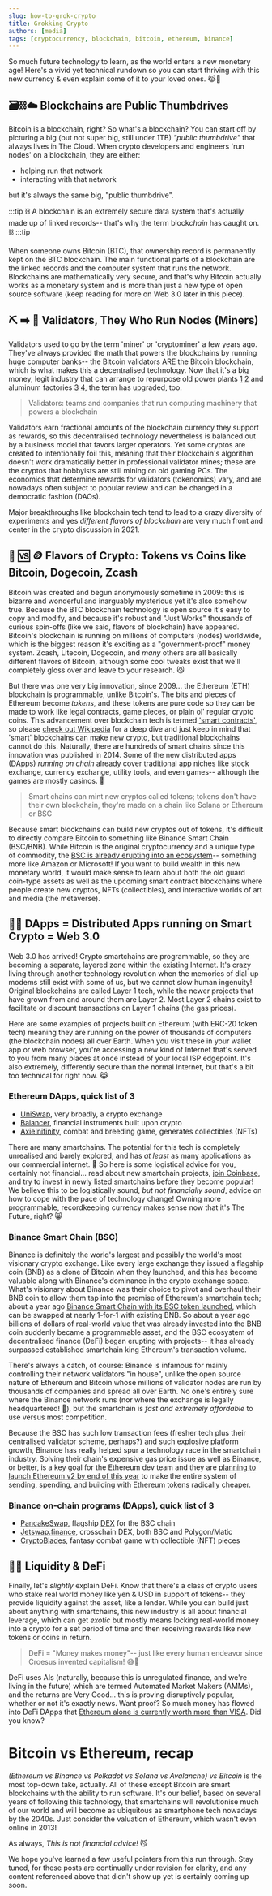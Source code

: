 ```yaml
---
slug: how-to-grok-crypto
title: Grokking Crypto
authors: [media]
tags: [cryptocurrency, blockchain, bitcoin, ethereum, binance]
---
```


So much future technology to learn, as the world enters a new monetary age! Here's a vivid yet technical rundown so you can start thriving with this new currency & even explain some of it to your loved ones. 😹🤞

## 🗃⛓☁️ Blockchains are Public Thumbdrives

Bitcoin is a blockchain, right? So what's a blockchain? You can start off by picturing a big (but not super big, still under 1TB) *"public thumbdrive"* that always lives in The Cloud. When crypto developers and engineers 'run nodes' on a blockchain, they are either:
- helping run that network
- interacting with that network

but it's always the same big, "public thumbdrive". 

:::tip
⛓ A blockchain is an extremely secure data system that's actually made up of linked records-- that's why the term block*chain* has caught on. ⛓
:::tip

When someone owns Bitcoin (BTC), that ownership record is permanently kept on the BTC blockchain. The main functional parts of a blockchain are the linked records and the computer system that runs the network. Blockchains are mathematically very secure, and that's why Bitcoin actually works as a monetary system and is more than just a new type of open source software (keep reading for more on Web 3.0 later in this piece).


## ⛏ ➡️ 🏦 Validators, They Who Run Nodes (Miners)

Validators used to go by the term 'miner' or 'cryptominer' a few years ago. They've always provided the math that powers the blockchains by running huge computer banks-- the Bitcoin validators ARE the Bitcoin blockchain, which is what makes this a decentralised technology. Now that it's a big money, legit industry that can arrange  to repurpose old power plants [1](https://interestingengineering.com/crypto-miners-buying-power-plants)
[2](https://www.bbc.com/news/av/technology-58020010) and aluminum factories [3](https://www.cnbc.com/2018/06/05/bitcoin-miner-revamps-alcoas-aluminum-factory.html) [4](https://www.coindesk.com/markets/2019/10/30/russian-aluminum-plant-pivots-to-bitcoin-mining-following-us-sanctions/), the term has upgraded, too. 

> Validators: teams and companies that run computing machinery that powers a blockchain

Validators earn fractional amounts of the blockchain currency they support as rewards, so this decentralised technology nevertheless is balanced out by a business model that favors larger operators. Yet some cryptos are created to intentionally foil this, meaning that their blockchain's algorithm doesn't work dramatically better in professional validator mines; these are the cryptos that hobbyists are still mining on old gaming PCs. The economics that determine rewards for validators (tokenomics) vary, and are nowadays often subject to popular review and can be changed in a democratic fashion (DAOs).

Major breakthroughs like blockchain tech tend to lead to a crazy diversity of experiments and yes *different flavors of blockchain* are very much front and center in the crypto discussion in 2021. 

## 🧱 🆚 🪙 Flavors of Crypto: Tokens vs Coins like Bitcoin, Dogecoin, Zcash
Bitcoin was created and begun anonymously sometime in 2009: this is bizarre and wonderful and inarguably mysterious yet it's also somehow true. Because the BTC blockchain technology is open source it's easy to copy and modify, and because it's robust and "Just Works" thousands of curious spin-offs (like we said, flavors of blockchain) have appeared. Bitcoin's blockchain is running on millions of computers (nodes) worldwide, which is the biggest reason it's exciting as a "government-proof" money system. Zcash, Litecoin, Dogecoin, and *many* others are all basically different flavors of Bitcoin, although some cool tweaks exist that we'll completely gloss over and leave to your research. 😼

But there was one very big innovation, since 2009... the Ethereum (ETH) blockchain is programmable, unlike Bitcoin's. The bits and pieces of Ethereum become *tokens*, and these tokens are pure code so they can be made to work like legal contracts, game pieces, or plain ol' regular crypto coins. This advancement over blockchain tech is termed ['smart contracts'](https://en.wikipedia.org/wiki/Smart_contract), so please [check out Wikipedia](https://en.wikipedia.org/wiki/Smart_contract) for a deep dive and just keep in mind that 'smart' blockchains can make new crypto, but traditional blockchains cannot do this. Naturally, there are hundreds of smart chains since this innovation was published in 2014. Some of the new distributed apps (DApps) *running on chain* already cover traditional app niches like stock exchange, currency exchange, utility tools, and even games-- although the games are mostly casinos. 🤑

> Smart chains can mint new cryptos called tokens; tokens don't have their own blockchain, they're made on a chain like Solana or Ethereum or BSC

Because smart blockchains can build new cryptos out of tokens, it's difficult to directly compare Bitcoin to something like Binance Smart Chain (BSC/BNB). While Bitcoin is the original cryptocurrency and a unique type of commodity, the [BSC is already erupting into an ecosystem](https://docs.binance.org/faq/bsc/eco.html)-- something more like Amazon or Microsoft! If you want to build wealth in this new monetary world, it would make sense to learn about both the old guard coin-type assets as well as the upcoming smart contract blockchains where people create new cryptos, NFTs (collectibles), and interactive worlds of art and media (the metaverse).

## 🌌💽 DApps = Distributed Apps running on Smart Crypto = Web 3.0

Web 3.0 has arrived! Crypto smartchains are programmable, so they are becoming a separate, layered zone within the existing Internet. It's crazy living through another technology revolution when the memories of dial-up modems still exist with some of us, but we cannot slow human ingenuity! Original blockchains are called Layer 1 tech, while the newer projects that have grown from and around them are Layer 2. Most Layer 2 chains exist to facilitate or discount transactions on Layer 1 chains (the gas prices).

Here are some examples of projects built on Ethereum (with ERC-20 token tech) meaning they are running on the power of thousands of computers (the blockchain nodes) all over Earth. When you visit these in your wallet app or web browser, you're accessing a new kind of Internet that's served to you from many places at once instead of your local ISP edgepoint. It's also extremely, differently secure than the normal Internet, but that's a bit too technical for right now. 😹

### Ethereum DApps, quick list of 3
- [UniSwap](https://uniswap.org/), very broadly, a crypto exchange
- [Balancer](https://balancer.fi/), financial instruments built upon crypto
- [AxieInifinity](https://axieinfinity.com/), combat and breeding game, generates collectibles (NFTs)

There are many smartchains. The potential for this tech is completely unrealised and barely explored, and has *at least* as many applications as our commercial internet. 🤯  So here is some logistical advice for you, certainly not financial... read about new smartchain projects, [join Coinbase](https://www.coinbase.com/join/jacks_pv), and try to invest in newly listed smartchains before they become popular! We believe this to be logistically sound, *but not financially sound*, advice on how to cope with the pace of technology change! Owning more programmable, recordkeeping currency makes sense now that it's The Future, right? 😸

### Binance Smart Chain (BSC)
Binance is definitely the world's largest and possibly the world's most visionary crypto exchange. Like every large exchange they issued a flagship coin (BNB) as a clone of Bitcoin when they launched, and this has become valuable along with Binance's dominance in the crypto exchange space. What's visionary about Binance was their choice to pivot and overhaul their BNB coin to allow them tap into the promise of Ethereum's smartchain tech; about a year ago [Binance Smart Chain with its BSC token launched](https://academy.binance.com/en/articles/binance-smart-chain-vs-ethereum-what-s-the-difference), which can be swapped at nearly 1-for-1 with existing BNB. So about a year ago billions of dollars of real-world value that was already invested into the BNB coin suddenly became a programmable asset, and the BSC ecosystem of decentralised finance (DeFi) began erupting with projects-- it has already surpassed established smartchain king Ethereum's transaction volume.

There's always a catch, of course: Binance is infamous for mainly controlling their network validators "in house", unlike the open source nature of Ethereum and Bitcoin whose millions of validator nodes are run by thousands of companies and spread all over Earth. No one's entirely sure where the Binance network runs (nor where the exchange is legally headquartered! 👀), but the smartchain is *fast and extremely affordable* to use versus most competition. 

Because the BSC has such low transaction fees (fresher tech plus their centralised validator scheme, perhaps?) and such explosive platform growth, Binance has really helped spur a technology race in the smartchain industry. Solving their chain's expensive gas price issue as well as Binance, or better, is a key goal for the Ethereum dev team and they are [planning to launch Ethereum v2 by end of this year](https://ethereum.org/en/eth2/) to make the entire system of sending, spending, and building with Ethereum tokens radically cheaper.

### Binance on-chain programs (DApps), quick list of 3
- [PancakeSwap](https://pancakeswap.finance/), flagship [DEX](https://academy.binance.com/en/articles/what-is-an-automated-market-maker-amm) for the BSC chain
- [Jetswap.finance](https://jetswap.finance/), crosschain DEX, both BSC and Polygon/Matic
- [CryptoBlades](https://www.cryptoblades.io/), fantasy combat game with collectible (NFT) pieces

## 💸🛁 Liquidity & DeFi

Finally, let's *slightly* explain DeFi. Know that there's a class of crypto users who stake real world money like yen & USD in support of tokens-- they provide liquidity against the asset, like a lender. While you can build just about anything with smartchains, this new industry is all about financial leverage, which can get *exotic* but mostly means locking real-world money into a crypto for a set period of time and then receiving rewards like new tokens or coins in return.

> DeFi = "Money makes money"-- just like every human endeavor since Croesus invented capitalism! 😅🎩

DeFi uses AIs (naturally, because this is unregulated finance, and we're living in the future) which are termed Automated Market Makers (AMMs), and the returns are Very Good... this is proving disruptively popular, whether or not it's exactly news. Want proof? So much money has flowed into DeFi DApps that [Ethereum alone is currently worth more than VISA](https://www.financialexpress.com/market/ethereum-now-more-valuable-than-visa-jpmorgan-chase-bitcoin-rival-among-top-five-financial-services/2247384/). Did you know?

# Bitcoin vs Ethereum, recap

*(Ethereum vs Binance vs Polkadot vs Solana vs Avalanche) vs Bitcoin* is the most top-down take, actually. All of these except Bitcoin are smart blockchains with the ability to run software. It's our belief, based on several years of following this technology, that smartchains will revolutionise much of our world and will become as ubiquitous as smartphone tech nowadays by the 2040s. Just consider the valuation of Ethereum, which wasn't even online in 2013!

As always, *This is not financial advice!* 😼

We hope you've learned a few useful pointers from this run through. Stay tuned, for these posts are continually under revision for clarity, and any content referenced above that didn't show up yet is certainly coming up soon.